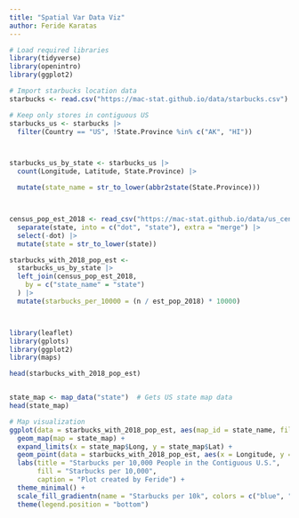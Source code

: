 ```yaml
---
title: "Spatial Var Data Viz"
author: Feride Karatas 
---
```


```r
# Load required libraries
library(tidyverse)
library(openintro)
library(ggplot2)

```

```r


# Import starbucks location data
starbucks <- read.csv("https://mac-stat.github.io/data/starbucks.csv")

# Keep only stores in contiguous US
starbucks_us <- starbucks |>
  filter(Country == "US", !State.Province %in% c("AK", "HI"))



starbucks_us_by_state <- starbucks_us |>
  count(Longitude, Latitude, State.Province) |>

  mutate(state_name = str_to_lower(abbr2state(State.Province)))



census_pop_est_2018 <- read_csv("https://mac-stat.github.io/data/us_census_2018_state_pop_est.csv") |>
  separate(state, into = c("dot", "state"), extra = "merge") |>
  select(-dot) |>
  mutate(state = str_to_lower(state))

starbucks_with_2018_pop_est <-
  starbucks_us_by_state |>
  left_join(census_pop_est_2018,
    by = c("state_name" = "state")
  ) |>
  mutate(starbucks_per_10000 = (n / est_pop_2018) * 10000)



library(leaflet)
library(gplots)
library(ggplot2)
library(maps)

head(starbucks_with_2018_pop_est)


state_map <- map_data("state")  # Gets US state map data
head(state_map)

# Map visualization
ggplot(data = starbucks_with_2018_pop_est, aes(map_id = state_name, fill = starbucks_per_10000)) +
  geom_map(map = state_map) +
  expand_limits(x = state_map$Long, y = state_map$Lat) +
  geom_point(data = starbucks_with_2018_pop_est, aes(x = Longitude, y = Latitude), color = 'darkgreen', alpha = 0.5, size = 0.5) +
  labs(title = "Starbucks per 10,000 People in the Contiguous U.S.",
       fill = "Starbucks per 10,000",
       caption = "Plot created by Feride") +
  theme_minimal() +
  scale_fill_gradientn(name = "Starbucks per 10k", colors = c("blue", "green", "pink", "red")) +
  theme(legend.position = "bottom")

```
